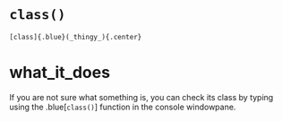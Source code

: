 # [`class()`]{.blue}

	[class]{.blue}(_thingy_){.center}
# what_it_does 

If you are not sure what something is, you can check its class by typing using the .blue[`class()`] function in the console windowpane. 

